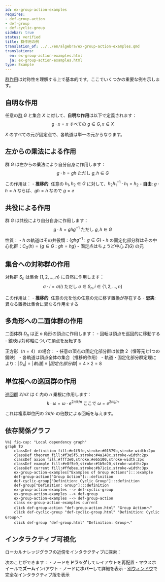 ```yaml
---
id: ex-group-action-examples
requires:
- def-group-action
- def-group
- def-cyclic-group
sidebar: true
status: verified
title: 群作用の例
translation_of: ../../en/algebra/ex-group-action-examples.qmd
translations:
  en: ex-group-action-examples.html
  ja: ex-group-action-examples.html
type: Example
---
```


[群作用](def-group-action.qmd)は対称性を理解する上で基本的です。ここでいくつかの重要な例を示します。

## 自明な作用

任意の[群](def-group.qmd) $G$ と集合 $X$ に対して、**自明な作用**は以下で定義されます：
$$g \cdot x = x \text{ すべての } g \in G, x \in X$$

$X$ のすべての元が固定点で、各軌道は単一の元からなります。

## 左からの乗法による作用

群 $G$ は左からの乗法により自分自身に作用します：
$$g \cdot h = gh \text{ ただし } g, h \in G$$

この作用は：
- **推移的**: 任意の $h_1, h_2 \in G$ に対して、$h_2h_1^{-1} \cdot h_1 = h_2$
- **自由**: $g \cdot h = h$ ならば、$gh = h$ なので $g = e$

## 共役による作用

群 $G$ は共役により自分自身に作用します：
$$g \cdot h = ghg^{-1} \text{ ただし } g, h \in G$$

性質：
- $h$ の軌道はその共役類：$\{ghg^{-1} : g \in G\}$
- $h$ の固定化部分群はその中心化群：$C_G(h) = \{g \in G : gh = hg\}$
- 固定点はちょうど中心 $Z(G)$ の元

## 集合への対称群の作用

対称群 $S_n$ は集合 $\{1, 2, \ldots, n\}$ に自然に作用します：
$$\sigma \cdot i = \sigma(i) \text{ ただし } \sigma \in S_n, i \in \{1, 2, \ldots, n\}$$

この作用は：
- **推移的**: 任意の元を他の任意の元に移す置換が存在する
- **忠実**: 異なる置換は集合に異なる作用をする

## 多角形への二面体群の作用

二面体群 $D_n$ は正 $n$ 角形の頂点に作用します：
- 回転は頂点を巡回的に移動する
- 鏡映は対称軸について頂点を反転する

正方形（$n = 4$）の場合：
- 任意の頂点の固定化部分群は位数 2（恒等元と1つの鏡映）
- 各軌道は頂点全体の集合（推移的作用）
- 軌道・固定化部分群定理により：$|D_4| = |軌道| \times |固定化部分群| = 4 \times 2 = 8$

## 単位根への巡回群の作用

[巡回群](def-cyclic-group.qmd) $\mathbb{Z}/n\mathbb{Z}$ は $\mathbb{C}$ 内の $n$ 乗根に作用します：
$$k \cdot \omega = \omega \cdot e^{2\pi i k/n} \text{ ここで } \omega = e^{2\pi i j/n}$$

これは複素単位円の $2\pi/n$ の倍数による回転を与えます。

## 依存関係グラフ

```mermaid
%%| fig-cap: "Local dependency graph"
graph TD
    classDef definition fill:#e1f5fe,stroke:#01579b,stroke-width:2px
    classDef theorem fill:#f3e5f5,stroke:#4a148c,stroke-width:2px
    classDef axiom fill:#fff3e0,stroke:#e65100,stroke-width:2px
    classDef example fill:#e8f5e9,stroke:#1b5e20,stroke-width:2px
    classDef current fill:#ffebee,stroke:#b71c1c,stroke-width:3px
    ex-group-action-examples["Examples of Group Actions"]:::example
    def-group-action["Group Action"]:::definition
    def-cyclic-group["Definition: Cyclic Group"]:::definition
    def-group["Definition: Group"]:::definition
    ex-group-action-examples --> def-cyclic-group
    ex-group-action-examples --> def-group
    ex-group-action-examples --> def-group-action
    class ex-group-action-examples current
    click def-group-action "def-group-action.html" "Group Actionへ"
    click def-cyclic-group "def-cyclic-group.html" "Definition: Cyclic Groupへ"
    click def-group "def-group.html" "Definition: Groupへ"
```

## インタラクティブ可視化

ローカルナレッジグラフの近傍をインタラクティブに探索：

::: {.graph-viz data-id="ex-group-action-examples" data-width="700" data-height="500"}
:::

次のことができます：
- ノードを**ドラッグ**してレイアウトを再配置
- マウスホイールで**ズーム**イン/アウト
- ノードに**ホバー**して詳細を表示
- [別ウィンドウ](../../output/interactive/ex-group-action-examples.html){target="_blank"}で完全なインタラクティブ版を表示
